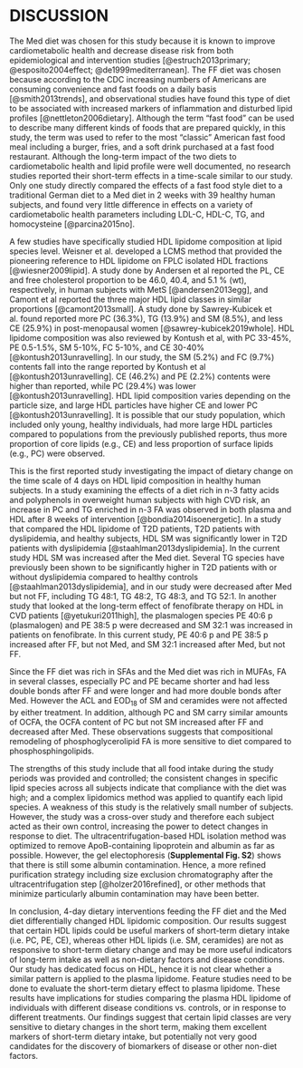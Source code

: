 # DISCUSSION {#discussion}

The Med diet was chosen for this study because it is known to improve cardiometabolic health and decrease disease risk from both epidemiological and intervention studies [@estruch2013primary; @esposito2004effect; @de1999mediterranean]. The FF diet was chosen because according to the CDC increasing numbers of Americans are consuming convenience and fast foods on a daily basis [@smith2013trends], and observational studies have found this type of diet to be associated with increased markers of inflammation and disturbed lipid profiles [@nettleton2006dietary]. Although the term “fast food” can be used to describe many different kinds of foods that are prepared quickly, in this study, the term was used to refer to the most “classic” American fast food meal including a burger, fries, and a soft drink purchased at a fast food restaurant. Although the long-term impact of the two diets to cardiometabolic health and lipid profile were well documented, no research studies reported their short-term effects in a time-scale similar to our study. Only one study directly compared the effects of a fast food style diet to a traditional German diet to a Med diet in 2 weeks with 39 healthy human subjects, and found very little difference in effects on a variety of cardiometabolic health parameters including LDL-C, HDL-C, TG, and homocysteine [@parcina2015no].

A few studies have specifically studied HDL lipidome composition at lipid species level. Weisner et al. developed a LCMS method that provided the pioneering reference to HDL lipidome on FPLC isolated HDL fractions [@wiesner2009lipid]. A study done by Andersen et al reported the PL, CE and free cholesterol proportion to be 46.0, 40.4, and 5.1 % (wt), respectively, in human subjects with MetS [@andersen2013egg], and Camont et al reported the three major HDL lipid classes in similar proportions [@camont2013small]. A study done by Sawrey-Kubicek et al. found reported more PC (36.3%), TG (13.9%) and SM (8.5%), and less CE (25.9%) in post-menopausal women [@sawrey-kubicek2019whole]. HDL lipidome composition was also reviewed by Kontush et al, with PC 33-45%, PE 0.5-1.5%, SM 5-10%, FC 5-10%, and CE 30-40% [@kontush2013unravelling]. In our study, the SM (5.2%) and FC (9.7%) contents fall into the range reported by Kontush et al [@kontush2013unravelling]. CE (46.2%) and PE (2.2%) contents were higher than reported, while PC (29.4%) was lower [@kontush2013unravelling]. HDL lipid composition varies depending on the particle size, and large HDL particles have higher CE and lower PC [@kontush2013unravelling]. It is possible that our study population, which included only young, healthy individuals, had more large HDL particles compared to populations from the previously published reports, thus more proportion of core lipids (e.g., CE) and less proportion of surface lipids (e.g., PC) were observed.

This is the first reported study investigating the impact of dietary change on the time scale of 4 days on HDL lipid composition in healthy human subjects. In a study examining the effects of a diet rich in n-3 fatty acids and polyphenols in overweight human subjects with high CVD risk, an increase in PC and TG enriched in n-3 FA was observed in both plasma and HDL after 8 weeks of intervention [@bondia2014isoenergetic]. In a study that compared the HDL lipidome of T2D patients, T2D patients with dyslipidemia, and healthy subjects, HDL SM was significantly lower in T2D patients with dyslipidemia [@staahlman2013dyslipidemia]. In the current study HDL SM was increased after the Med diet. Several TG species have previously been shown to be significantly higher in T2D patients with or without dyslipidemia compared to healthy controls [@staahlman2013dyslipidemia], and in our study were decreased after Med but not FF, including TG 48:1, TG 48:2, TG 48:3, and TG 52:1. In another study that looked at the long-term effect of fenofibrate therapy on HDL in CVD patients [@yetukuri2011high], the plasmalogen species PE 40:6 p (plasmalogen) and PE 38:5 p were decreased and SM 32:1 was increased in patients on fenofibrate. In this current study, PE 40:6 p and PE 38:5 p increased after FF, but not Med, and SM 32:1 increased after Med, but not FF.

Since the FF diet was rich in SFAs and the Med diet was rich in MUFAs, FA in several classes, especially PC and PE became shorter and had less double bonds after FF and were longer and had more double bonds after Med. However the ACL and $\text{EOD}_{\text{18}}$ of SM and ceramides were not affected by either treatment. In addition, although PC and SM carry similar amounts of OCFA, the OCFA content of PC but not SM increased after FF and decreased after Med. These observations suggests that compositional remodeling of phosphoglycerolipid FA is more sensitive to diet compared to phosphosphingolipids.

The strengths of this study include that all food intake during the study periods was provided and controlled; the consistent changes in specific lipid species across all subjects indicate that compliance with the diet was high; and a complex lipidomics method was applied to quantify each lipid species. A weakness of this study is the relatively small number of subjects. However, the study was a cross-over study and therefore each subject acted as their own control, increasing the power to detect changes in response to diet. The ultracentrifugation-based HDL isolation method was optimized to remove ApoB-containing lipoprotein and albumin as far as possible. However, the gel electophoresis (**Supplemental Fig. S2**) shows that there is still some albumin contamination. Hence, a more refined purification strategy including size exclusion chromatography after the ultracentrifugation step [@holzer2016refined], or other methods that minimize particularly albumin contamination may have been better.

In conclusion, 4-day dietary interventions feeding the FF diet and the Med diet differentially changed HDL lipidomic composition. Our results suggest that certain HDL lipids could be useful markers of short-term dietary intake (i.e. PC, PE, CE), whereas other HDL lipids (i.e. SM, ceramides) are not as responsive to short-term dietary change and may be more useful indicators of long-term intake as well as non-dietary factors and disease conditions. Our study has dedicated focus on HDL, hence it is not clear whether a similar pattern is applied to the plasma lipidome. Feature studies need to be done to evaluate the short-term dietary effect to plasma lipidome. These results have implications for studies comparing the plasma HDL lipidome of individuals with different disease conditions vs. controls, or in response to different treatments. Our findings suggest that certain lipid classes are very sensitive to dietary changes in the short term, making them excellent markers of short-term dietary intake, but potentially not very good candidates for the discovery of biomarkers of disease or other non-diet factors.
